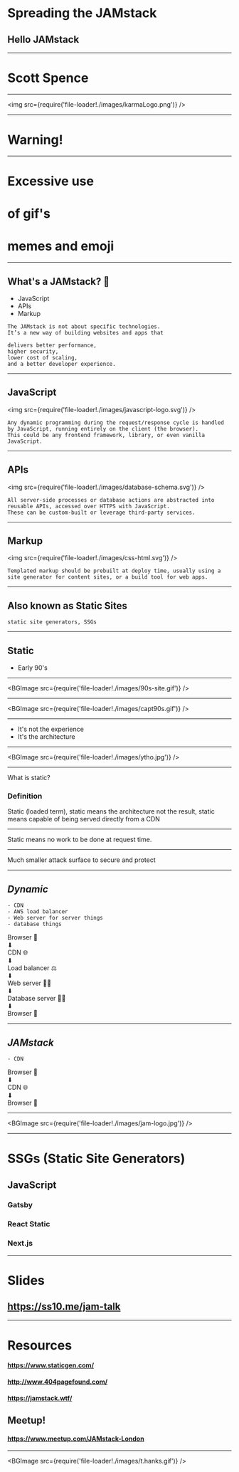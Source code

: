 


<Head>
  <title>JAMstack ❤</title>
  <link
    href="https://fonts.googleapis.com/css?family=Arvo|Martel+Sans"
    rel="stylesheet"
  />
  <link
    href={require('file-loader!./static/favicon.png')}
    rel="shortcut icon"
  />
</Head>


# Spreading the JAMstack

## Hello JAMstack

---

# Scott Spence

---

<img src={require('file-loader!./images/karmaLogo.png')} />

---

# Warning!

---

# Excessive use

# of gif's

# memes and emoji

---


## What's a JAMstack? 🤔

- JavaScript
- APIs
- Markup

```notes
The JAMstack is not about specific technologies.
It’s a new way of building websites and apps that

delivers better performance,
higher security,
lower cost of scaling,
and a better developer experience.
```

---


## JavaScript

<img src={require('file-loader!./images/javascript-logo.svg')} />

```notes
Any dynamic programming during the request/response cycle is handled
by JavaScript, running entirely on the client (the browser).
This could be any frontend framework, library, or even vanilla
JavaScript.
```

---


## APIs

<img src={require('file-loader!./images/database-schema.svg')} />

```notes
All server-side processes or database actions are abstracted into
reusable APIs, accessed over HTTPS with JavaScript.
These can be custom-built or leverage third-party services.
```

---


## Markup

<img src={require('file-loader!./images/css-html.svg')} />

```notes
Templated markup should be prebuilt at deploy time, usually using a
site generator for content sites, or a build tool for web apps.
```

---


## Also known as Static Sites

```notes
static site generators, SSGs
```

---


## Static

- Early 90's

---


<BGImage src={require('file-loader!./images/90s-site.gif')} />

---


<BGImage src={require('file-loader!./images/capt90s.gif')} />

---


- It's not the experience
- It's the architecture

---


<BGImage src={require('file-loader!./images/ytho.jpg')} />

---


What is static?

### Definition

Static (loaded term), static means the architecture not the result,
static means capable of being served directly from a CDN

---


Static means no work to be done at request time.

---


Much smaller attack surface to secure and protect

---


## _Dynamic_

<Appear>

```notes
- CDN
- AWS load balancer
- Web server for server things
- database things
```

<div>Browser 👀</div>
<div>⬇</div>
<div>CDN 🌐</div>

<div>⬇</div>
<div>Load balancer ⚖</div>

<div>⬇</div>
<div>Web server 🤹‍♀️</div>

<div>⬇</div>
<div>Database server ‍🤹‍♀️</div>

<div>⬇</div>
<div>Browser 👀</div>

</Appear>

---


## _JAMstack_

<Appear>

```notes
- CDN
```

<div>Browser 👀</div>
<div>⬇</div>
<div>CDN 🌐</div>
<div>⬇</div>
<div>Browser 👀</div>

</Appear>

---


<BGImage src={require('file-loader!./images/jam-logo.jpg')} />

---


# SSGs (Static Site Generators)

## JavaScript

### Gatsby

### React Static

### Next.js

---

# Slides

## https://ss10.me/jam-talk

---


# Resources

#### https://www.staticgen.com/

#### http://www.404pagefound.com/

#### https://jamstack.wtf/

## Meetup!

#### https://www.meetup.com/JAMstack-London

---


<BGImage src={require('file-loader!./images/t.hanks.gif')} />
